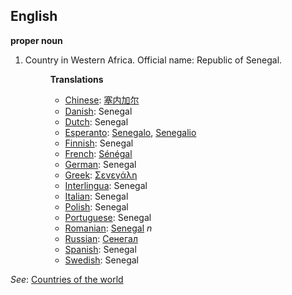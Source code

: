 ==English==

'''proper noun'''

# Country in Western Africa. Official name: Republic of Senegal.
#:'''Translations'''
#:*[[Chinese]]: [[塞内加尔]]
#:*[[Danish]]: Senegal
#:*[[Dutch]]: Senegal
#:*[[Esperanto]]: [[Senegalo]], [[Senegalio]]
#:*[[Finnish]]: Senegal
#:*[[French]]: [[Sénégal]]
#:*[[German]]: Senegal
#:*[[Greek]]: [[Σενεγάλη]]
#:*[[Interlingua]]: Senegal
#:*[[Italian]]: Senegal
#:*[[Polish]]: Senegal
#:*[[Portuguese]]: Senegal
#:*[[Romanian]]: [[Senegal]] ''n''
#:*[[Russian]]: [[Сенегал]]
#:*[[Spanish]]: Senegal
#:*[[Swedish]]: Senegal

''See'': [[Countries of the world]]